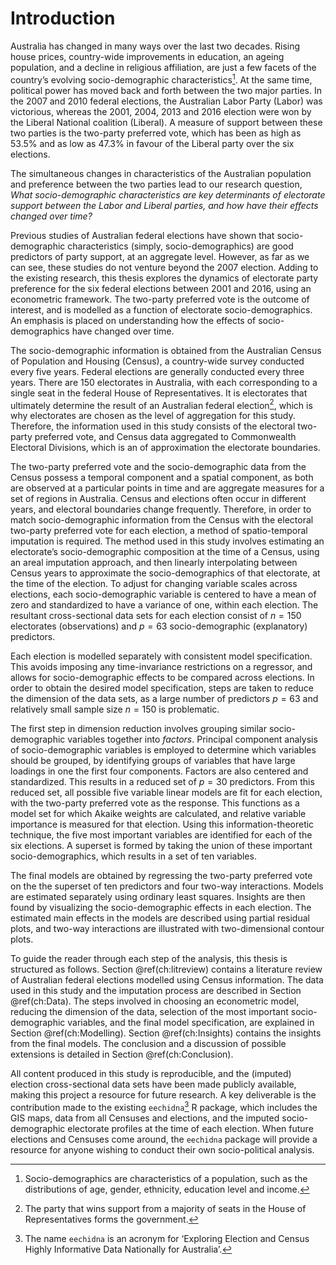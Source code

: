 # Introduction {#ch:intro}

Australia has changed in many ways over the last two decades. Rising house prices, country-wide improvements in education, an ageing population, and a decline in religious affiliation, are just a few facets of the country's evolving socio-demographic characteristics[^1]. At the same time, political power has moved back and forth between the two major parties. In the 2007 and 2010 federal elections, the Australian Labor Party (Labor) was victorious, whereas the 2001, 2004, 2013 and 2016 election were won by the Liberal National coalition (Liberal). A measure of support between these two parties is the two-party preferred vote, which has been as high as 53.5% and as low as 47.3% in favour of the Liberal party over the six elections.

The simultaneous changes in characteristics of the Australian population and preference between the two parties lead to our research question, *What socio-demographic characteristics are key determinants of electorate support between the Labor and Liberal parties, and how have their effects changed over time?*

Previous studies of Australian federal elections have shown that socio-demographic characteristics (simply, socio-demographics) are good predictors of party support, at an aggregate level. However, as far as we can see, these studies do not venture beyond the 2007 election. Adding to the existing research, this thesis explores the dynamics of electorate party preference for the six federal elections between 2001 and 2016, using an econometric framework. The two-party preferred vote is the outcome of interest, and is modelled as a function of electorate socio-demographics. An emphasis is placed on understanding how the effects of socio-demographics have changed over time.

The socio-demographic information is obtained from the Australian Census of Population and Housing (Census), a country-wide survey conducted every five years. Federal elections are generally conducted every three years. There are 150 electorates in Australia, with each corresponding to a single seat in the federal House of Representatives. It is electorates that ultimately determine the result of an Australian federal election[^2], which is why electorates are chosen as the level of aggregation for this study. Therefore, the information used in this study consists of the electoral two-party preferred vote, and Census data aggregated to Commonwealth Electoral Divisions, which is an of approximation the electorate boundaries.

The two-party preferred vote and the socio-demographic data from the Census possess a temporal component and a spatial component, as both are observed at a particular points in time and are aggregate measures for a set of regions in Australia. Census and elections often occur in different years, and electoral boundaries change frequently. Therefore, in order to match socio-demographic information from the Census with the electoral two-party preferred vote for each election, a method of spatio-temporal imputation is required. The method used in this study involves estimating an electorate's socio-demographic composition at the time of a Census, using an areal imputation approach, and then linearly interpolating between Census years to approximate the socio-demographics of that electorate, at the time of the election. To adjust for changing variable scales across elections, each socio-demographic variable is centered to have a mean of zero and standardized to have a variance of one, within each election. The resultant cross-sectional data sets for each election consist of $n=150$ electorates (observations) and $p=63$ socio-demographic (explanatory) predictors.

Each election is modelled separately with consistent model specification. This avoids imposing any time-invariance restrictions on a regressor, and allows for socio-demographic effects to be compared across elections. In order to obtain the desired model specification, steps are taken to reduce the dimension of the data sets, as a large number of predictors $p=63$ and relatively small sample size $n=150$ is problematic. 

The first step in dimension reduction involves grouping similar socio-demographic variables together into *factors*. Principal component analysis of socio-demographic variables is employed to determine which variables should be grouped, by identifying groups of variables that have large loadings in one the first four components. Factors are also centered and standardized. This results in a reduced set of $p=30$ predictors. From this reduced set, all possible five variable linear models are fit for each election, with the two-party preferred vote as the response. This functions as a model set for which Akaike weights are calculated, and relative variable importance is measured for that election. Using this information-theoretic technique, the five most important variables are identified for each of the six elections. A superset is formed by taking the union of these important socio-demographics, which results in a set of ten variables.

The final models are obtained by regressing the two-party preferred vote on the the superset of ten predictors and four two-way interactions. Models are estimated separately using ordinary least squares. Insights are then found by visualizing the socio-demographic effects in each election. The estimated main effects in the models are described using partial residual plots, and two-way interactions are illustrated with two-dimensional contour plots.

To guide the reader through each step of the analysis, this thesis is structured as follows. Section \@ref(ch:litreview) contains a literature review of Australian federal elections modelled using Census information. The data used in this study and the imputation process are described in Section \@ref(ch:Data). The steps involved in choosing an econometric model, reducing the dimension of the data, selection of the most important socio-demographic variables, and the final model specification, are explained in Section \@ref(ch:Modelling). Section \@ref(ch:Insights) contains the insights from the final models. The conclusion and a discussion of possible extensions is detailed in Section \@ref(ch:Conclusion).

All content produced in this study is reproducible, and the (imputed) election cross-sectional data sets have been made publicly available, making this project a resource for future research. A key deliverable is the contribution made to the existing `eechidna`[^3] R package, which includes the GIS maps, data from all Censuses and elections, and the imputed socio-demographic electorate profiles at the time of each election. When future elections and Censuses come around, the `eechidna` package will provide a resource for anyone wishing to conduct their own socio-political analysis. 

[^1]: Socio-demographics are characteristics of a population, such as the distributions of age, gender, ethnicity, education level and income. 
[^2]: The party that wins support from a majority of seats in the House of Representatives forms the government.
[^3]: The name `eechidna` is an acronym for 'Exploring Election and Census Highly Informative Data Nationally for Australia'.
